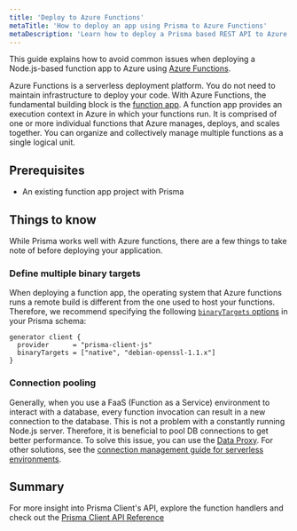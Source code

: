 ```yaml
---
title: 'Deploy to Azure Functions'
metaTitle: 'How to deploy an app using Prisma to Azure Functions'
metaDescription: 'Learn how to deploy a Prisma based REST API to Azure Functions and connect to an Azure SQL database'
---
```


<TopBlock>

This guide explains how to avoid common issues when deploying a Node.js-based function app to Azure using [Azure Functions](https://azure.microsoft.com/en-us/services/functions/).

Azure Functions is a serverless deployment platform. You do not need to maintain infrastructure to deploy your code. With Azure Functions, the fundamental building block is the [function app](https://docs.microsoft.com/en-us/azure/azure-functions/functions-reference#function-app). A function app provides an execution context in Azure in which your functions run. It is comprised of one or more individual functions that Azure manages, deploys, and scales together. You can organize and collectively manage multiple functions as a single logical unit.

</TopBlock>

## Prerequisites

- An existing function app project with Prisma

## Things to know

While Prisma works well with Azure functions, there are a few things to take note of before deploying your application.

### Define multiple binary targets

When deploying a function app, the operating system that Azure functions runs a remote build is different from the one used to host your functions. Therefore, we recommend specifying the following [`binaryTargets` options](/reference/api-reference/prisma-schema-reference#binarytargets-options) in your Prisma schema:

```prisma file=schema.prisma highlight=3;normal
generator client {
  provider      = "prisma-client-js"
  binaryTargets = ["native", "debian-openssl-1.1.x"]
}
```

### Connection pooling

Generally, when you use a FaaS (Function as a Service) environment to interact with a database, every function invocation can result in a new connection to the database. This is not a problem with a constantly running Node.js server. Therefore, it is beneficial to pool DB connections to get better performance. To solve this issue, you can use the [Data Proxy](/data-platform/data-proxy). For other solutions, see the [connection management guide for serverless environments](/guides/performance-and-optimization/connection-management#serverless-environments-faas).

## Summary

For more insight into Prisma Client's API, explore the function handlers and check out the [Prisma Client API Reference](/orm/reference/prisma-client-reference)
